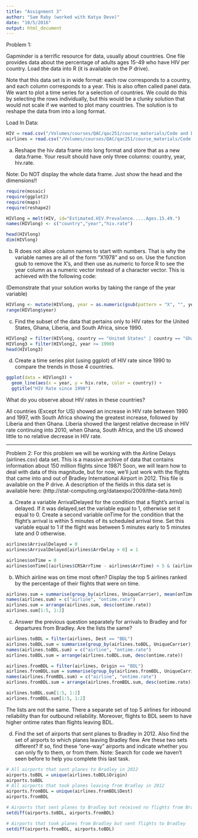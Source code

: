 ```yaml
---
title: "Assignment 3"
author: "Sam Raby (worked with Katya Deve)"
date: "10/5/2016"
output: html_document
---
```


Problem 1:

Gapminder is a terrific resource for data, usually about countries. One file provides data about the percentage of adults ages 15-49 who have HIV per country. Load the data into R (it is available on the P drive).

Note that this data set is in wide format: each row corresponds to a country, and each column corresponds to a year. This is also often called panel data.
We want to plot a time series for a selection of countries. We could do this by selecting the rows individually, but this would be a clunky solution that would not scale if we wanted to plot many countries. The solution is to reshape the data from into a long format.


Load In Data: 
```r
HIV = read.csv("/Volumes/courses/QAC/qac251/course_materials/Code and Data/HIV.csv")
airlines = read.csv("/Volumes/courses/QAC/qac251/course_materials/Code and Data/airlines.csv")
```


a. Reshape the hiv data frame into long format and store that as a new data.frame. Your result should have only three columns: country, year, hiv.rate.

Note: Do NOT display the whole data frame. Just show the head and the dimensions!!

```r
require(mosaic)
require(ggplot2)
require(maps)
require(reshape2)

HIVlong = melt(HIV, id="Estimated.HIV.Prevalence.....Ages.15.49.")
names(HIVlong) <- c("country","year","hiv.rate")

head(HIVlong)
dim(HIVlong)

```


b. R does not allow column names to start with numbers. That is why the variable names are all of the form “X1978” and so on. Use the function gsub to remove the X’s, and then use as.numeric to force R to see the year column as a numeric vector instead of a character vector. This is achieved with the following code:

(Demonstrate that your solution works by taking the range of the year variable)

```r
HIVlong <- mutate(HIVlong, year = as.numeric(gsub(pattern = "X", "", year)))
range(HIVlong$year)
```

c. Find the subset of the data that pertains only to HIV rates for the United States, Ghana, Liberia, and South Africa, since 1990.

```r
HIVlong2 = filter(HIVlong, country == "United States" | country == "Ghana" | country == "Liberia"| country == "South Africa")
HIVlong3 = filter(HIVlong2, year >= 1990)
head(HIVlong3)
```

d. Create a time series plot (using ggplot) of HIV rate since 1990 to compare the trends in those 4 countries.

```r
ggplot(data = HIVlong3) + 
  geom_line(aes(x = year, y = hiv.rate, color = country)) +
  ggtitle("HIV Rate since 1990")

```

What do you observe about HIV rates in these countries?

All countries (Except for US) showed an increase in HIV rate between 1990 and 1997, with South Africa showing the greatest increase, followed by Liberia and then Ghana. Liberia showed the largest relative decrease in HIV rate continuing into 2010, when Ghana, South Africa, and the US showed little to no relative decrease in HIV rate. 

- - - - - - - - - - -

Problem 2:
For this problem we will be working with the Airline Delays (airlines.csv) data set. This is a massive archive of data that contains information about 150 million flights since 1987! Soon, we will learn how to deal with data of this magnitude, but for now, we’ll just work with the flights that came into and out of Bradley International Airport in 2012. This file is available on the P drive. A description of the fields in
this data set is available here: (http://stat-computing.org/dataexpo/2009/the-data.html)

a. Create a variable ArrivalDelayed for the condition that a flight’s arrival is delayed. If it was delayed,set the variable equal to 1, otherwise set it equal to 0. Create a second variable onTime for the condition that the flight’s arrival is within 5 minutes of its scheduled arrival time. Set this variable equal to 1 if the flight was between 5 minutes early to 5 minutes late and 0 otherwise.

```r

airlines$ArrivalDelayed = 0 
airlines$ArrivalDelayed[airlines$ArrDelay > 0] = 1 

airlines$onTime = 0 
airlines$onTime[(airlines$CRSArrTime - airlines$ArrTime) < 5 & (airlines$CRSArrTime - airlines$ArrTime) > -5] = 1 


```

b. Which airline was on time most often? Display the top 5 airlines ranked by the percentage of their flights that were on time.

```r

airlines.sum = summarise(group_by(airlines, UniqueCarrier), mean(onTime))
names(airlines.sum) = c("airline", "ontime.rate")
airlines.sum = arrange(airlines.sum, desc(ontime.rate))
airlines.sum[1:5, 1:2]
```

c. Answer the previous question separately for arrivals to Bradley and for departures from Bradley. Are the lists the same?

```r

airlines.toBDL = filter(airlines, Dest == "BDL")
airlines.toBDL.sum = summarise(group_by(airlines.toBDL, UniqueCarrier), mean(onTime))
names(airlines.toBDL.sum) = c("airline", "ontime.rate")
airlines.toBDL.sum = arrange(airlines.toBDL.sum, desc(ontime.rate))

airlines.fromBDL = filter(airlines, Origin == "BDL")
airlines.fromBDL.sum = summarise(group_by(airlines.fromBDL, UniqueCarrier), mean(onTime))
names(airlines.fromBDL.sum) = c("airline", "ontime.rate")
airlines.fromBDL.sum = arrange(airlines.fromBDL.sum, desc(ontime.rate))

airlines.toBDL.sum[1:5, 1:2]
airlines.fromBDL.sum[1:5, 1:2]

```
The lists are not the same. There a separate set of top 5 airlines for inbound reliability than for outbound reliability. Moreover, flights to BDL seem to have higher ontime rates than flights leaving BDL.

d. Find  the set of airports that sent planes to Bradley in 2012. Also find the set of airports to which planes leaving Bradley flew. Are these two sets different? If so, find these “one-way” airports and indicate whether you can only fly to them, or from them.
Note: Search for code we haven’t seen before to help you complete this last task.

```r

# All airports that sent planes to Bradley in 2012
airports.toBDL = unique(airlines.toBDL$Origin)
airports.toBDL
# All airports that took planes leaving from Bradley in 2012
airports.fromBDL = unique(airlines.fromBDL$Dest)
airports.fromBDL

# Airports that sent planes to Bradley but received no flights from Bradley
setdiff(airports.toBDL, airports.fromBDL)

# Airports that took planes from Bradley but sent flights to Bradley
setdiff(airports.fromBDL, airports.toBDL)

```

